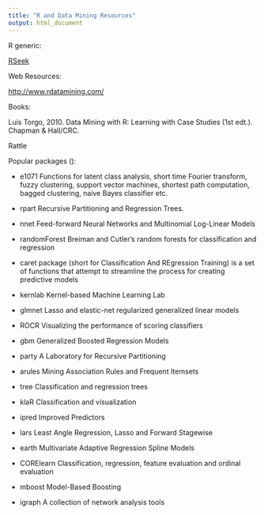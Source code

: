 ```yaml
---
title: "R and Data Mining Resources"
output: html_document
---
```




R generic:

[RSeek](http://rseek.org/)

Web Resources:

[http://www.rdatamining.com/](http://www.rdatamining.com/)


Books:

Luis Torgo, 2010. Data Mining with R: Learning with Case Studies (1st edt.). Chapman & Hall/CRC.

Rattle


Popular packages ():


 + e1071 Functions for latent class analysis, short time Fourier transform, fuzzy clustering, support vector machines, shortest path computation, bagged clustering, naive Bayes classifier etc. 

  + rpart Recursive Partitioning and Regression Trees.

  + nnet Feed-forward Neural Networks and Multinomial Log-Linear Models

  + randomForest Breiman and Cutler's random forests for classification and regression

  + caret package (short for Classification And REgression Training) is a set of functions that attempt to streamline the process for creating predictive models
  
  + kernlab Kernel-based Machine Learning Lab

  + glmnet Lasso and elastic-net regularized generalized linear models

  + ROCR Visualizing the performance of scoring classifiers

  + gbm Generalized Boosted Regression Models

  + party A Laboratory for Recursive Partitioning

  + arules Mining Association Rules and Frequent Itemsets

  + tree Classification and regression trees

  + klaR Classification and visualization

  + ipred Improved Predictors
  
  + lars Least Angle Regression, Lasso and Forward Stagewise

  + earth Multivariate Adaptive Regression Spline Models

  + CORElearn Classification, regression, feature evaluation and ordinal evaluation

  + mboost Model-Based Boosting


 + igraph A collection of network analysis tools

